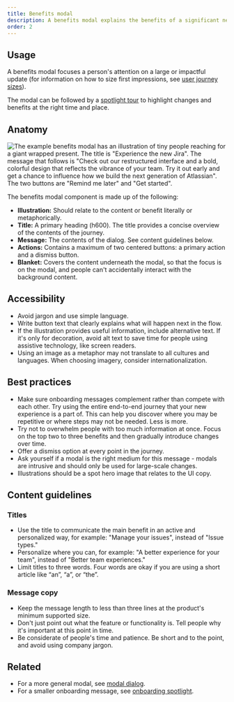 ```yaml
---
title: Benefits modal
description: A benefits modal explains the benefits of a significant new feature or experience change.
order: 2
---
```


## Usage

A benefits modal focuses a person's attention on a large or impactful update (for information on how to size first impressions, see [user journey sizes](/patterns/first-impressions/user-journey-sizes/)).

The modal can be followed by a [spotlight tour](/components/onboarding/usage) to highlight changes and benefits at the right time and place.

## Anatomy

![The example benefits modal has an illustration of tiny people reaching for a giant wrapped present. The title is "Experience the new Jira". The message that follows is "Check out our restructured interface and a bold, colorful design that reflects the vibrance of your team. Try it out early and get a chance to influence how we build the next generation of Atlassian". The two buttons are "Remind me later" and "Get started".](images/benefits-modal-anatomy.png)

The benefits modal component is made up of the following:

- **Illustration:** Should relate to the content or benefit literally or metaphorically.
- **Title:** A primary heading (h600). The title provides a concise overview of the contents of the journey.
- **Message:** The contents of the dialog. See content guidelines below.
- **Actions:** Contains a maximum of two centered buttons: a primary action and a dismiss button.
  <!-- The main action should be self-describing action verbs ('Get started' instead of 'OK'). -->
  <!-- The above guidance seems to conflict with other guidance we have... maybe its OK since this is for the modal and not spotlight? -->
- **Blanket:** Covers the content underneath the modal, so that the focus is on the modal, and people can't accidentally interact with the background content.

## Accessibility

- Avoid jargon and use simple language.
- Write button text that clearly explains what will happen next in the flow.
- If the illustration provides useful information, include alternative text. If it's only for decoration, avoid alt text to save time for people using assistive technology, like screen readers.
- Using an image as a metaphor may not translate to all cultures and languages. When choosing imagery, consider internationalization.

## Best practices

- Make sure onboarding messages complement rather than compete with each other. Try using the entire end-to-end journey that your new experience is a part of. This can help you discover where you may be repetitive or where steps may not be needed. Less is more.
- Try not to overwhelm people with too much information at once. Focus on the top two to three benefits and then gradually introduce changes over time.
- Offer a dismiss option at every point in the journey.
- Ask yourself if a modal is the right medium for this message - modals are intrusive and should only be used for large-scale changes.
- Illustrations should be a spot hero image that relates to the UI copy.

## Content guidelines

### Titles

- Use the title to communicate the main benefit in an active and personalized way, for example: "Manage your issues", instead of "Issue types."
- Personalize where you can, for example: "A better experience for your team", instead of "Better team experiences."
- Limit titles to three words. Four words are okay if you are using a short article like “an”, “a”, or “the”.

### Message copy

- Keep the message length to less than three lines at the product's minimum supported size.
- Don't just point out what the feature or functionality is. Tell people why it's important at this point in time.
- Be considerate of people's time and patience. Be short and to the point, and avoid using company jargon.

## Related

- For a more general modal, see [modal dialog](/components/modal-dialog/examples).
- For a smaller onboarding message, see [onboarding spotlight](/components/onboarding/examples).
